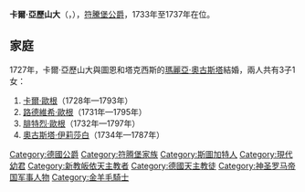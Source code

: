 {{Multiple issues|
{{Expand language|1=en|time=2021-01-22T01:18:19+00:00}}
{{Unreferenced|time=2021-01-22T01:18:19+00:00}}
}}
{{Infobox royalty
| name        = 卡爾·亞歷山大
| image       = German School - Karl Alexander of Württemberg.png
| succession  = 符騰堡公爵
| reign       = 1733年 — 1737年
| predecessor = [[埃伯哈德·路德維希|埃伯哈德·路德維希]]
| successor   = [[卡爾·歐根_(符騰堡公爵)|卡爾·歐根]]
| birth_date  = {{birth_date|1684|1|24|df=yes}}
| birth_place = [[斯圖加特|斯圖加特]]
| death_date  = {{death date and age|1737|3|12|1684|5|24|df=yes}}
| death_place = [[路德維希堡|路德維希堡]]
| house       = [[符騰堡王朝|符騰堡王朝]]
| father      = 符騰堡-溫嫩塔爾公爵[[腓特烈·卡爾_(符騰堡-溫嫩塔爾)|腓特烈·卡爾]]
| mother      = {{link-en|艾蕾諾爾·朱麗安妮 (布蘭登堡-安斯巴赫)|Princess Eleonore Juliane of Brandenburg-Ansbach|布蘭登堡-安斯巴赫的艾蕾諾爾·朱麗安妮}}
| religion    = [[羅馬天主教|羅馬天主教]]
}}

'''卡爾·亞歷山大'''（{{lang-de|Karl Alexander}}，{{bd|1684年|1月24日|1737年|3月12日}}），[[符腾堡统治者列表|符騰堡公爵]]，1733年至1737年在位。

== 家庭 ==
1727年，卡爾·亞歷山大與圖恩和塔克西斯的[[瑪麗亞·奧古斯塔_(圖恩和塔克西斯)|瑪麗亞·奧古斯塔]]結婚，兩人共有3子1女：
# [[卡爾·歐根_(符騰堡公爵)|卡爾·歐根]]（1728年—1793年）
# [[路德維希·歐根|路德維希·歐根]]（1731年—1795年）
# [[腓特烈二世·歐根|腓特烈·歐根]]（1732年—1797年）
# [[符騰堡的奧古斯塔·伊莉莎白|奧古斯塔·伊莉莎白]]（1734年—1787年）


{{s-start}}
{{s-hou|[[符騰堡王朝|符騰堡王朝]]|1684年|1月24日|1737年|3月12日|name=卡爾·亞歷山大}}
{{s-reg|}}
{{S-bef|before=[[埃伯哈德·路德維希|埃伯哈德·路德維希]]}}
{{S-ttl|title=[[符騰堡統治者列表|符騰堡公爵]]|years=1733年–1737年}}
{{S-aft|after=[[卡爾·歐根_(符騰堡公爵)|卡爾·歐根]]}}
{{s-end}}

{{神聖羅馬帝國帝國陸軍大元帥}}
{{神聖羅馬帝國帝國陸軍元帥 (1705年－1745年)}}
[[Category:德國公爵|Category:德國公爵]]
[[Category:符腾堡家族|Category:符腾堡家族]]
[[Category:斯圖加特人|Category:斯圖加特人]]
[[Category:現代幼君|Category:現代幼君]]
[[Category:新教皈依天主教者|Category:新教皈依天主教者]]
[[Category:德國天主教徒|Category:德國天主教徒]]
[[Category:神圣罗马帝国军事人物|Category:神圣罗马帝国军事人物]]
[[Category:金羊毛騎士|Category:金羊毛騎士]]